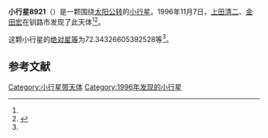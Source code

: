 {{Infobox planet
| bgcolour = #FFFFC0
| name = 8921
| symbol = 
| image = 
| caption = 
| discovery = yes
| discovery_ref = 
| discoverer = [[上田清二|上田清二]]、[[金田宏|金田宏]]
| discovery_site = [[钏路市|钏路市]] 
| discovered = 1996年11月7日
| designations = yes
| mp_name = 
| named_after = 
| alt_names = 1996 VH30/ 1986 CL
| mp_category = [[主带小行星|主带小行星]]
| orbit_ref = <ref name="a">[http://ssd.jpl.nasa.gov/sbdb.cgi?sstr=8921 8921] {{Wayback|url=http://ssd.jpl.nasa.gov/sbdb.cgi?sstr=8921 |date=20210809094920 }}，小行星數據庫瀏覽器（JPL Small-Body Database Browser）－[[美国国家航空航天局|美国国家航空航天局]]喷气推进实验室</ref>
| epoch = 2456400.5 (2013年4月18日更新)
| aphelion = {{convert|2.80048670864335|AU|km|3|abbr=on|lk=out}}
| perihelion = {{convert|2.082545604099282|AU|km|3|abbr=on}}
| semimajor = {{convert|2.441516156371316|AU|km|3|abbr=on}}
| eccentricity = 0.147027719
| period = 1393.43858 [[日|日]]<br />3.82[[儒略年|儒略年]]
| avg_speed = 
| inclination = 8.098931455434895
| asc_node = 52.3959216353556
| mean_anomaly = 
| arg_peri = 72.34326605392528
| satellites = 
| physical_characteristics = yes
| dimensions = 
| mass = 
| density = 
| surface_grav = 
| escape_velocity = 
| sidereal_day = 
| axial_tilt = 
| pole_ecliptic_lat = 
| pole_ecliptic_lon = 
| albedo = 
| temperatures= 
| temp_name1 = 
| mean_temp_1 = 
| max_temp_1 = 
| temp_name2 = 
| max_temp_2 = 
| spectral_type = 
| abs_magnitude = 72.34326605392528
}}

'''小行星8921'''（{{lang-en|8921}}）是一颗围绕[[太阳|太阳]][[公转|公转]]的[[小行星|小行星]]。1996年11月7日，[[上田清二|上田清二]]、[[金田宏|金田宏]]在钏路市发现了此天体<ref name="a" /><ref>{{cite news|title=小行星列表|url=http://cfa-www.harvard.edu/iau/lists/NumberedMPs.txt|accessdate=2013-07-08|newspaper=哈佛大学|archive-date=2008-05-17|archive-url=https://web.archive.org/web/20080517010638/http://cfa-www.harvard.edu/iau/lists/NumberedMPs.txt|dead-url=no}}</ref>。

这颗小行星的[[绝对星等|绝对星等]]为72.34326605392528等<ref name="a" />。

==参考文献==
{{reflist}}
{{Minor Planet Number|[[小行星8920|小行星8920]]|[[小行星8922|小行星8922]]}}

{{小天体}}

[[Category:小行星带天体|Category:小行星带天体]]
[[Category:1996年发现的小行星|Category:1996年发现的小行星]]

{{asteroid-stub}}
